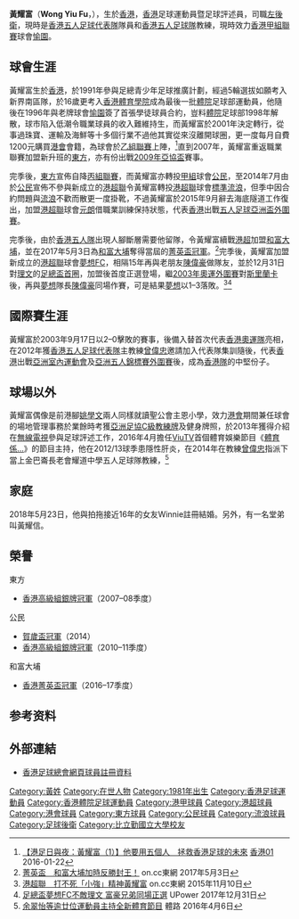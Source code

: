 {{Infobox football biography
| name         = 黃耀富 <br> Wong Yiu Fu
| image        = Wong Yiu Fu.JPG
| image_size   = 
| fullname     = 黃耀富
| nickname     = 富仔，Fu Dragon，富龍，短人，還我耀富，卡路士
| birth_date   = {{birth date and age|1981|8|6}}
| birth_place  = {{HKG-1959}}
| height       = {{height|m=99}}
| position     = [[左中場|左中場]]、[[左後衛|左後衛]]
| currentclub  = 已退役
| clubnumber   = 
| youthyears1  = 1996–1998
| youthclubs1  = [[香港體育學院|體院]]
| years1 = 1999–2000
| clubs1 = [[晨曦體育會|晨曦]]
| caps1  = 
| goals1 = 
| years2 = 2000–2001
| clubs2 = [[香港流浪足球會|流浪]]
| caps2  = 
| goals2 = 
| years3 = 2001–2007
| clubs3 = [[香港足球會|港會]]
| caps3  = 
| goals3 = 
| years4 = 2007–2009
| clubs4 = [[東方足球隊|東方]]
| caps4  = 38
| goals4 = 0

| years5 = 2009–2014
| clubs5 = [[公民足球隊|公民]]
| caps5  = 35
| goals5 = 1
| years6 = 2014–2015
| clubs6 = [[香港流浪足球會|標準流浪]]
| caps6  = 2
| goals6 = 1
| years7 = 2015
| clubs7 = [[澳門甲組足球聯賽|中華名門]]
| caps7  = 
| goals7 = 
| years8 = 2015
| clubs8 = [[元朗足球會|元朗]]
| caps8  = 3
| goals8 = 0
| years9 = 2016–2017
| clubs9 = [[大埔足球會|和富大埔]]
| caps9  = 16
| goals9 = 0
| years10 = 2017–2018
| clubs10 = [[夢想足球隊|夢想FC]]
| caps10  = 1
| goals10 = 0
| years11 = 2018–2019
| clubs11 = [[凱景體育會|凱景]]
| caps11  = 8
| goals11 = 0
| years12 = 2019–2021
| clubs12 =[[深水埗體育會足球隊|深水埗]]
| caps12  = 6
| goals12 = 1
| years13 = 2021-
| clubs13=[[愉園體育會|愉園]]
| caps13= 0
| goals13= 0
| nationalyears1 = 2003–2007
| nationalteam1  = [[香港奧運足球代表隊|香港U22]]
| nationalcaps1  = 1
| nationalgoals1 = 0
| nationalyears2 = 2012–
| nationalteam2  = [[香港五人足球代表隊|香港]] (Futsal)
| nationalcaps2  = 
| nationalgoals2 = 
| pcupdate = 2008年5月29日
| ntupdate = 
}}

'''黃耀富'''（'''Wong Yiu Fu'''，{{bd|1981年|8月6日|catIdx=Wong}}），生於[[香港|香港]]，[[香港|香港]]足球運動員暨足球評述員，司職[[左後衛|左後衛]]，現時是[[香港五人足球代表隊|香港五人足球代表隊]]隊員和[[室内五人制足球|香港五人足球隊]]教練，現時效力[[香港甲組聯賽|香港甲組聯賽]]球會[[愉園體育會|愉園]]。

==球會生涯==
黃耀富生於[[香港|香港]]，於1991年參與足總青少年足球推廣計劃，經過5輪選拔如願考入新界南區隊，於16歲更考入[[香港體育學院|香港體育學院]]成為最後一批[[香港體育學院|體院]]足球部運動員，他隨後在1996年與老牌球會[[愉園體育會|愉園]]簽了首張學徒球員合約，豈料[[香港體育學院|體院]]足球部1998年解散，球市陷入低潮令職業球員的收入難維持生，而黃耀富於2001年決定轉行，從事過珠寶、運輸及海鮮等十多個行業不過他其實從來沒離開球圈，更一度每月自費1200元購買[[香港足球會|港會]]會籍，為球會於[[香港乙組聯賽|乙組聯賽]]上陣，<ref>[http://www.hk01.com/%E9%AB%94%E8%82%B2/3606/-%E6%B8%AF%E8%B6%B3%E6%97%A5%E8%88%87%E5%A4%9C-%E9%BB%83%E8%80%80%E5%AF%8C-1-%E4%BB%96%E8%A6%81%E7%94%A8%E4%BA%94%E5%80%8B%E4%BA%BA-%E6%8B%AF%E6%95%91%E9%A6%99%E6%B8%AF%E8%B6%B3%E7%90%83%E7%9A%84%E6%9C%AA%E4%BE%86 【港足日與夜：黃耀富（1）】他要用五個人　拯救香港足球的未來] [[香港01|香港01]] 2016-01-22 </ref>直到2007年，黃耀富重返職業聯賽加盟新升班的[[東方足球隊|東方]]，亦有份出戰[[2009年亞洲足協盃|2009年亞協盃]]賽事。

完季後，[[東方足球隊|東方]]宣佈自降[[香港丙組足球聯賽|丙組聯賽]]，而黃耀富亦轉投[[香港甲組足球聯賽|甲組]]球會[[公民足球隊|公民]]，至2014年7月由於[[公民足球隊|公民]]宣佈不參與新成立的[[港超聯|港超聯]]令黃耀富轉投[[港超聯|港超聯]]球會[[香港流浪足球會|標準流浪]]，但季中因合約問題與[[香港流浪足球會|流浪]]不歡而散更一度掛靴，不過黃耀富於2015年9月辭去海底隧道工作復出，加盟[[港超聯|港超聯]]球會[[元朗足球會|元朗]]借職業訓練保持狀態，代表[[香港五人足球代表隊|香港]]出戰[[香港五人足球代表隊|五人足球亞洲盃外圍賽]]。

完季後，由於[[香港五人足球代表隊|香港五人隊]]出現人腳斷層需要他留隊，令黃耀富續戰[[港超|港超]]加盟[[大埔足球會|和富大埔]]，並在2017年5月3日為[[大埔足球會|和富大埔]]奪得當屆的[[2016–17年香港菁英盃|菁英盃冠軍]]。<ref>[http://hk.on.cc/hk/bkn/cnt/sport/20170503/bkn-20170503173755632-0503_00882_001.html 菁英盃　和富大埔加時反勝封王！] {{Wayback|url=http://hk.on.cc/hk/bkn/cnt/sport/20170503/bkn-20170503173755632-0503_00882_001.html |date=20170506044524 }} on.cc東網 2017年5月3日</ref>完季後，黃耀富加盟新成立的[[港超聯|港超聯]]球會[[夢想體育會|夢想FC]]，相隔15年再與老朋友[[陳偉豪|陳偉豪]]做隊友，並於12月31日對[[理文足球會|理文]]的[[2017–18年香港足總盃|足總盃首圈]]，加盟後首度正選登場，繼[[2004年夏季奧林匹克運動會足球比賽|2003年奧運外圍賽]]對[[斯里蘭卡國家足球隊|斯里蘭卡]]後，再與[[夢想體育會|夢想]]隊長[[陳偉豪|陳偉豪]]同場作賽，可是結果[[夢想體育會|夢想]]以1–3落敗。<ref>[http://hk.on.cc/hk/bkn/cnt/sport/20151110/bkn-20151110235727230-1110_00882_001.html 港超聯　打不死「小強」精神黃耀富] on.cc東網 2015年11月10日</ref><ref>[https://www.upower.com.hk/article/141754-%E8%B6%B3%E7%B8%BD%E7%9B%83%E5%A4%A2%E6%83%B3fc%E4%B8%8D%E6%95%B5%E7%90%86%E6%96%87-%E5%AF%8C%E8%B1%AA%E5%85%84%E5%BC%9F%E5%90%8C%E5%A0%B4%E6%AD%A3%E9%81%B8 足總盃夢想FC不敵理文 富豪兄弟同場正選] UPower 2017年12月31日</ref>

==國際賽生涯==
黃耀富於2003年9月17日以2–0擊敗{{link-en|斯里蘭卡奧運隊|Sri Lanka national under-23 football team}}的賽事，後備入替首次代表[[香港奧運足球代表隊|香港奧運隊]]亮相，在2012年獲[[香港五人制足球代表隊|香港五人足球代表隊]]主教練[[曾偉忠|曾偉忠]]邀請加入代表隊集訓隨後，代表[[香港五人足球代表隊|香港]]出戰[[亞洲室內運動會|亞洲室內運動會]]及[[亞洲足協五人制足球錦標賽|亞洲五人錦標賽外圍賽]]後，成為[[香港五人制足球代表隊|香港隊]]的中堅份子。

==球場以外==
黃耀富偶像是前港腳[[姚學文|姚學文]]兩人同樣就讀聖公會主恩小學，效力[[香港足球會|港會]]期間兼任球會的場地管理事務於業餘時考獲[[亞洲足球協會|亞洲足協C級教練牌]]及健身牌照，於2013年獲得介紹在[[無線電視|無線電視]]參與足球評述工作，2016年4月擔任[[ViuTV|ViuTV]]首個體育娛樂節目《[[體育係…|體育係…]]》的節目主持，他在2012/13球季患隱性肝炎，在2014年在教練[[曾偉忠|曾偉忠]]指派下當上金巴崙長老會耀道中學五人足球隊教練，<ref>[http://sportsroad.hk/archives/108619?print=print 余翠怡等逾廿位運動員主持全新體育節目] 體路 2016年4月6日</ref>

==家庭==
2018年5月23日，他與拍拖接近16年的女友Winnie註冊結婚。另外，有一名堂弟叫黃耀信。

==榮譽==
;東方
* [[香港高級組銀牌|香港高級組銀牌冠軍]]（2007–08季度）
;公民
* [[2014年賀歲盃足球賽|賀歲盃冠軍]]（2014）
* [[2010–11年香港高級組銀牌|香港高級組銀牌冠軍]]（2010–11季度）
;和富大埔
* [[2016–17年香港菁英盃|香港菁英盃冠軍]]（2016–17季度）

==参考资料==
{{Reflist}}

==外部連結==
* [http://www.hkfa.com/zh-hk/player_view.php?player_id=3817 香港足球總會網頁球員註冊資料]
{{凱景球員名單}}

{{DEFAULTSORT:Wong Yiu Fu}}
[[Category:黃姓|Category:黃姓]]
[[Category:在世人物|Category:在世人物]]
[[Category:1981年出生|Category:1981年出生]]
[[Category:香港足球運動員|Category:香港足球運動員]]
[[Category:香港體院足球運動員|Category:香港體院足球運動員]]
[[Category:港甲球員|Category:港甲球員]]
[[Category:港超球員|Category:港超球員]]
[[Category:港會球員|Category:港會球員]]
[[Category:東方球員|Category:東方球員]]
[[Category:公民球員|Category:公民球員]]
[[Category:流浪球員|Category:流浪球員]]
[[Category:足球後衛|Category:足球後衛]]
[[Category:比立勤國立大學校友|Category:比立勤國立大學校友]]